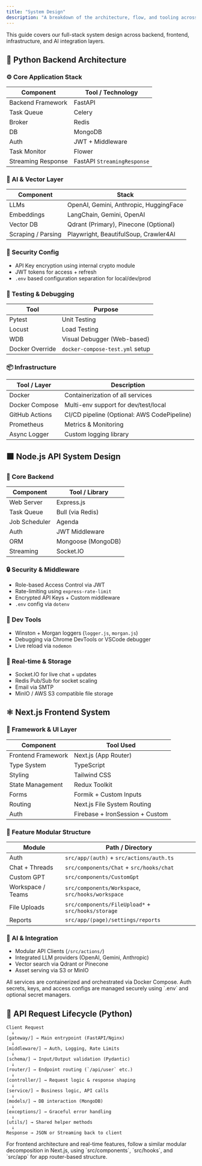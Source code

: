 ```yaml
---
title: "System Design"
description: "A breakdown of the architecture, flow, and tooling across Python, Node.js, and Next.js for the WEAM platform."
---
```


<Info>
  This guide covers our full-stack system design across backend, frontend, infrastructure, and AI integration layers.
</Info>

## 🧠 Python Backend Architecture

### ⚙️ Core Application Stack

| Component           | Tool / Technology         |
|--------------------|---------------------------|
| Backend Framework  | FastAPI                   |
| Task Queue         | Celery                    |
| Broker             | Redis                     |
| DB                 | MongoDB                   |
| Auth               | JWT + Middleware          |
| Task Monitor       | Flower                    |
| Streaming Response | FastAPI `StreamingResponse` |

### 🤖 AI & Vector Layer

| Component           | Stack                                  |
|--------------------|----------------------------------------|
| LLMs               | OpenAI, Gemini, Anthropic, HuggingFace |
| Embeddings         | LangChain, Gemini, OpenAI              |
| Vector DB          | Qdrant (Primary), Pinecone (Optional)  |
| Scraping / Parsing | Playwright, BeautifulSoup, Crawler4AI  |

### 🔐 Security Config

- API Key encryption using internal crypto module
- JWT tokens for access + refresh
- `.env` based configuration separation for local/dev/prod

### 🧪 Testing & Debugging

| Tool             | Purpose                         |
|------------------|----------------------------------|
| Pytest           | Unit Testing                    |
| Locust           | Load Testing                    |
| WDB              | Visual Debugger (Web-based)     |
| Docker Override  | `docker-compose-test.yml` setup |

### 📦 Infrastructure

| Tool / Layer       | Description                                |
|-------------------|--------------------------------------------|
| Docker            | Containerization of all services           |
| Docker Compose    | Multi-env support for dev/test/local       |
| GitHub Actions    | CI/CD pipeline (Optional: AWS CodePipeline)|
| Prometheus        | Metrics & Monitoring                       |
| Async Logger      | Custom logging library                     |

<Divider />

## 🟩 Node.js API System Design

### 🧩 Core Backend

| Component         | Tool / Library           |
|------------------|--------------------------|
| Web Server       | Express.js               |
| Task Queue       | Bull (via Redis)         |
| Job Scheduler    | Agenda                   |
| Auth             | JWT Middleware           |
| ORM              | Mongoose (MongoDB)       |
| Streaming        | Socket.IO                |

### 🔒 Security & Middleware

- Role-based Access Control via JWT
- Rate-limiting using `express-rate-limit`
- Encrypted API Keys + Custom middleware
- `.env` config via `dotenv`

### 🧰 Dev Tools

- Winston + Morgan loggers (`logger.js`, `morgan.js`)
- Debugging via Chrome DevTools or VSCode debugger
- Live reload via `nodemon`

### 🔌 Real-time & Storage

- Socket.IO for live chat + updates
- Redis Pub/Sub for socket scaling
- Email via SMTP
- MinIO / AWS S3 compatible file storage

<Divider />

## ⚛️ Next.js Frontend System

### 🎨 Framework & UI Layer

| Component              | Tool Used                       |
|------------------------|----------------------------------|
| Frontend Framework     | Next.js (App Router)            |
| Type System            | TypeScript                      |
| Styling                | Tailwind CSS                    |
| State Management       | Redux Toolkit                   |
| Forms                  | Formik + Custom Inputs          |
| Routing                | Next.js File System Routing     |
| Auth                   | Firebase + IronSession + Custom |

### 🧱 Feature Modular Structure

| Module                | Path / Directory                              |
|----------------------|------------------------------------------------|
| Auth                 | `src/app/(auth)` + `src/actions/auth.ts`       |
| Chat + Threads       | `src/components/Chat` + `src/hooks/chat`       |
| Custom GPT           | `src/components/CustomGpt`                     |
| Workspace / Teams    | `src/components/Workspace`, `src/hooks/workspace` |
| File Uploads         | `src/components/FileUpload*` + `src/hooks/storage` |
| Reports              | `src/app/(page)/settings/reports`              |

### 🤖 AI & Integration

- Modular API Clients (`/src/actions/`)
- Integrated LLM providers (OpenAI, Gemini, Anthropic)
- Vector search via Qdrant or Pinecone
- Asset serving via S3 or MinIO

<Note>
  All services are containerized and orchestrated via Docker Compose. Auth secrets, keys, and access configs are managed securely using `.env` and optional secret managers.
</Note>

## 🔁 API Request Lifecycle (Python)

```text
Client Request
  ↓
[gateway/] → Main entrypoint (FastAPI/Nginx)
  ↓
[middleware/] → Auth, Logging, Rate Limits
  ↓
[schema/] → Input/Output validation (Pydantic)
  ↓
[router/] → Endpoint routing (`/api/user` etc.)
  ↓
[controller/] → Request logic & response shaping
  ↓
[service/] → Business logic, API calls
  ↓
[models/] → DB interaction (MongoDB)
  ↓
[exceptions/] → Graceful error handling
  ↓
[utils/] → Shared helper methods
  ↓
Response → JSON or Streaming back to client
```

<Info>
For frontend architecture and real-time features, follow a similar modular decomposition in Next.js, using `src/components`, `src/hooks`, and `src/app` for app router-based structure.
</Info>

